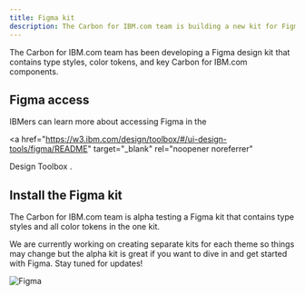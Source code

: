 ```yaml
---
title: Figma kit
description: The Carbon for IBM.com team is building a new kit for Figma!
---
```


<PageDescription>

The Carbon for IBM.com team has been developing a Figma design kit that contains
type styles, color tokens, and key Carbon for IBM.com components.

</PageDescription>

## Figma access

IBMers can learn more about accessing Figma in the

<a
  href="https://w3.ibm.com/design/toolbox/#/ui-design-tools/figma/README"
  target="_blank"
  rel="noopener noreferrer"
>
  Design Toolbox
</a>
.

## Install the Figma kit

The Carbon for IBM.com team is alpha testing a Figma kit that contains type
styles and all color tokens in the one kit.

We are currently working on creating separate kits for each theme so things may
change but the alpha kit is great if you want to dive in and get started with
Figma. Stay tuned for updates!

<Row className="resource-card-group">

  <Column colMd={4} colLg={4} noGutterSm>
    <ResourceCard
      subTitle="Alpha - all themes"
      actionIcon="launch"
      href="https://www.figma.com/file/O6R9yl3wXFyBry4l2tz6h4/Carbon-for-IBM.com-Design-Kit?node-id=0%3A1" 
      target="_blank"
    >

![Figma](./../../images/icon/figma.svg)

</ResourceCard>
  </Column>

</Row>

<br />
